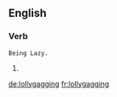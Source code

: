 ==English==

===Verb===
{{head|en}}
 Being Lazy.
# {{present participle of|lollygag}}

[[de:lollygagging]] 
[[fr:lollygagging]]
